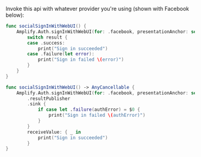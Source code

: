 Invoke this api with whatever provider you're using (shown with Facebook below):

<BlockSwitcher>

<Block name="Listener (iOS 11+)">

```swift
func socialSignInWithWebUI() {
    Amplify.Auth.signInWithWebUI(for: .facebook, presentationAnchor: self.view.window!) { result in
        switch result {
        case .success:
            print("Sign in succeeded")
        case .failure(let error):
            print("Sign in failed \(error)")
        }
    }
}
```

</Block>

<Block name="Combine (iOS 13+)">

```swift
func socialSignInWithWebUI() -> AnyCancellable {
    Amplify.Auth.signInWithWebUI(for: .facebook, presentationAnchor: self.view.window!)
        .resultPublisher
        .sink {
            if case let .failure(authError) = $0 {
                print("Sign in failed \(authError)")
            }
        }
        receiveValue: { _ in
            print("Sign in succeeded")
        }
}
```

</Block>

</BlockSwitcher>
